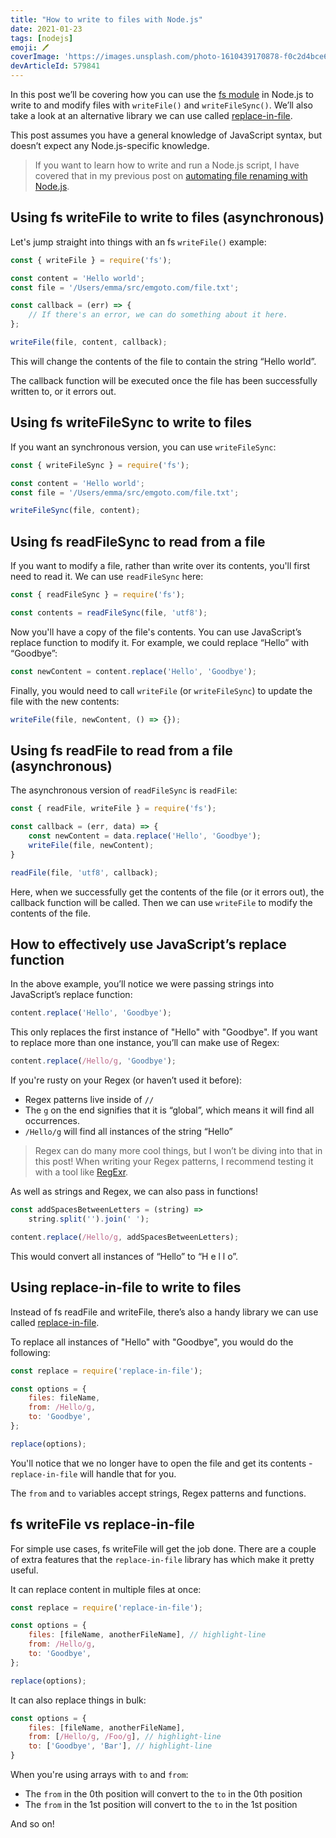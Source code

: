 ```yaml
---
title: "How to write to files with Node.js"
date: 2021-01-23
tags: [nodejs]
emoji: 🖊️
coverImage: 'https://images.unsplash.com/photo-1610439170878-f0c2d4bce64d?ixid=MXwxMjA3fDB8MHxwaG90by1wYWdlfHx8fGVufDB8fHw%3D&ixlib=rb-1.2.1&auto=format&fit=crop&w=1867&q=80'
devArticleId: 579841
---
```


In this post we’ll be covering how you can use the [fs module](https://nodejs.dev/learn/the-nodejs-fs-module/) in Node.js to write to and modify files with `writeFile()` and `writeFileSync()`. We’ll also take a look at an alternative library we can use called [replace-in-file](https://www.npmjs.com/package/replace-in-file).

This post assumes you have a general knowledge of JavaScript syntax, but doesn’t expect any Node.js-specific knowledge.

> If you want to learn how to write and run a Node.js script, I have covered that in my previous post on [automating file renaming with Node.js](https://www.emgoto.com/nodejs-rename-file).

## Using fs writeFile to write to files (asynchronous)
Let's jump straight into things with an fs `writeFile()` example:

```js
const { writeFile } = require('fs');

const content = 'Hello world';
const file = '/Users/emma/src/emgoto.com/file.txt';

const callback = (err) => {
    // If there's an error, we can do something about it here.
};

writeFile(file, content, callback);
```

This will change the contents of the file to contain the string “Hello world”.

The callback function will be executed once the file has been successfully written to, or it errors out.

## Using fs writeFileSync to write to files

If you want an synchronous version, you can use `writeFileSync`:

```js
const { writeFileSync } = require('fs');

const content = 'Hello world';
const file = '/Users/emma/src/emgoto.com/file.txt';

writeFileSync(file, content);
```

## Using fs readFileSync to read from a file

If you want to modify a file, rather than write over its contents, you'll first need to read it. We can use `readFileSync` here: 

```js
const { readFileSync } = require('fs');

const contents = readFileSync(file, 'utf8');
```

Now you'll have a copy of the file's contents. You can use JavaScript’s replace function to modify it. For example, we could replace “Hello” with “Goodbye”:

```js
const newContent = content.replace('Hello', 'Goodbye');
```

Finally, you would need to call `writeFile` (or `writeFileSync`) to update the file with the new contents:

```js
writeFile(file, newContent, () => {});
```

## Using fs readFile to read from a file (asynchronous)
The asynchronous version of `readFileSync` is `readFile`:

```js
const { readFile, writeFile } = require('fs');

const callback = (err, data) => {
	const newContent = data.replace('Hello', 'Goodbye');
    writeFile(file, newContent);
}

readFile(file, 'utf8', callback);
```

Here, when we successfully get the contents of the file (or it errors out), the callback function will be called. Then we can use `writeFile` to modify the contents of the file.

## How to effectively use JavaScript’s replace function
In the above example, you’ll notice we were passing strings into JavaScript’s replace function:

```js
content.replace('Hello', 'Goodbye');
```

This only replaces the first instance of "Hello" with "Goodbye". If you want to replace more than one instance, you’ll can make use of Regex:

```js
content.replace(/Hello/g, 'Goodbye');
```

If you're rusty on your Regex (or haven’t used it before):
* Regex patterns live inside of `//`
* The `g` on the end signifies that it is “global”, which means it will find all occurrences.
* `/Hello/g` will find all instances of the string “Hello” 

> Regex can do many more cool things, but I won’t be diving into that in this post! When writing your Regex patterns, I recommend testing it with a tool like [RegExr](https://regexr.com/).

As well as strings and Regex, we can also pass in functions!

```js
const addSpacesBetweenLetters = (string) => 
    string.split('').join(' ');

content.replace(/Hello/g, addSpacesBetweenLetters);
```

This would convert all instances of “Hello” to “H e l l o”.

## Using replace-in-file to write to files
Instead of fs readFile and writeFile, there’s also a handy library we can use called [replace-in-file](https://www.npmjs.com/package/replace-in-file).

To replace all instances of "Hello" with "Goodbye", you would do the following:

```js
const replace = require('replace-in-file');

const options = {
    files: fileName,
    from: /Hello/g,
    to: 'Goodbye',
};

replace(options);
```

You'll notice that we no longer have to open the file and get its contents - `replace-in-file` will handle that for you.

The `from` and `to` variables accept strings, Regex patterns and functions.

## fs writeFile vs replace-in-file
For simple use cases, fs writeFile will get the job done. There are a couple of extra features that the `replace-in-file` library has which make it pretty useful.

It can replace content in multiple files at once:

```js
const replace = require('replace-in-file');

const options = {
    files: [fileName, anotherFileName], // highlight-line
    from: /Hello/g,
    to: 'Goodbye',
};

replace(options);
```

It can also replace things in bulk:

```js
const options = {
    files: [fileName, anotherFileName],
    from: [/Hello/g, /Foo/g], // highlight-line
    to: ['Goodbye', 'Bar'], // highlight-line
}
```

When you're using arrays with `to` and `from`:

* The `from` in the 0th position will convert to the `to` in the 0th position
* The `from` in the 1st position will convert to the `to` in the 1st position

And so on!